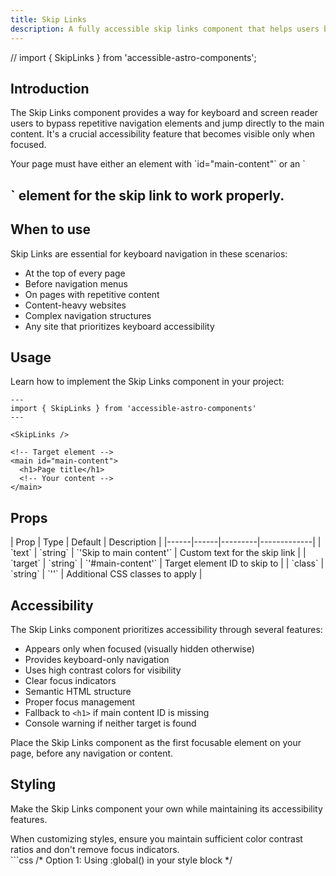 ```yaml
---
title: Skip Links
description: A fully accessible skip links component that helps users bypass repetitive content and navigate directly to the main content.
---
```


// import { SkipLinks } from 'accessible-astro-components';

## Introduction

The Skip Links component provides a way for keyboard and screen reader users to bypass repetitive navigation elements and jump directly to the main content. It's a crucial accessibility feature that becomes visible only when focused.

<Aside type="caution" title="Required markup">
  Your page must have either an element with `id="main-content"` or an `<h1>` element for the skip link to work properly.
</Aside>

## When to use

Skip Links are essential for keyboard navigation in these scenarios:

- At the top of every page
- Before navigation menus
- On pages with repetitive content
- Content-heavy websites
- Complex navigation structures
- Any site that prioritizes keyboard accessibility

## Usage

Learn how to implement the Skip Links component in your project:

```astro
---
import { SkipLinks } from 'accessible-astro-components'
---

<SkipLinks />

<!-- Target element -->
<main id="main-content">
  <h1>Page title</h1>
  <!-- Your content -->
</main>
```

## Props

<div class="props-wrapper">
| Prop | Type | Default | Description |
|------|------|---------|-------------|
| `text` | `string` | `'Skip to main content'` | Custom text for the skip link |
| `target` | `string` | `'#main-content'` | Target element ID to skip to |
| `class` | `string` | `''` | Additional CSS classes to apply |
</div>

## Accessibility

The Skip Links component prioritizes accessibility through several features:

- Appears only when focused (visually hidden otherwise)
- Provides keyboard-only navigation
- Uses high contrast colors for visibility
- Clear focus indicators
- Semantic HTML structure
- Proper focus management
- Fallback to `<h1>` if main content ID is missing
- Console warning if neither target is found

<Aside type="tip" title="Best practice">
  Place the Skip Links component as the first focusable element on your page, before any navigation or content.
</Aside>

## Styling

Make the Skip Links component your own while maintaining its accessibility features.

<Aside type="caution" title="Accessibility considerations">
  When customizing styles, ensure you maintain sufficient color contrast ratios and don't remove focus indicators.
</Aside>

<Tabs>
  <TabItem label="Custom CSS">
    ```css
    /* Option 1: Using :global() in your style block */
    <style>
      :global(.skip-links a) {
        position: absolute;
        z-index: 9999;
        inset-block-start: -100vh;
        inset-inline-start: 0;
        padding-block: 1rem;
        padding-inline: 3.25rem;
        border-end-end-radius: 0.5rem;
        background: light-dark(hsl(0 0% 100%), hsl(215 25% 15%));
        color: light-dark(hsl(215 25% 27%), hsl(215 25% 89%));
      }

      :global(.skip-links a:hover),
      :global(.skip-links a:focus-visible) {
        inset-block-start: 0;
        outline: 2px solid currentColor;
        outline-offset: 4px;
      }
    </style>

    /* Option 2: Using is:global on the style tag */
    <style is:global>
      .skip-links a {
        position: absolute;
        z-index: 9999;
        inset-block-start: -100vh;
        inset-inline-start: 0;
        padding-block: 1rem;
        padding-inline: 3.25rem;
        border-end-end-radius: 0.5rem;
        background: light-dark(hsl(0 0% 100%), hsl(215 25% 15%));
        color: light-dark(hsl(215 25% 27%), hsl(215 25% 89%));
      }

      .skip-links a:hover,
      .skip-links a:focus-visible {
        inset-block-start: 0;
        outline: 2px solid currentColor;
        outline-offset: 4px;
      }
    </style>
    ```
  </TabItem>
  <TabItem label="Tailwind Classes">
    ```astro
    <SkipLinks 
      class="absolute z-50 -top-full left-0 p-4 bg-white dark:bg-gray-800 text-gray-900 dark:text-gray-100 focus:top-0 focus:outline-none focus:ring-2 focus:ring-offset-2"
    />
    ```
  </TabItem>
</Tabs>

<Aside type="note" title="Style scoping">
  Astro components use scoped styles by default. To override component styles, you'll need to use either `:global()` selectors or the `is:global` directive on your style tag.
</Aside>

## Interactive example

See the Skip Links component in action:

<Aside type="note" title="Demo note">
  The styles for this component are changed so it's visible on the page, this is purely for demonstration purposes. Normally, it's hidden and appears on the top left corner of the page when focused.
</Aside>

<div class="not-content">
  <SkipLinks />
</div>

